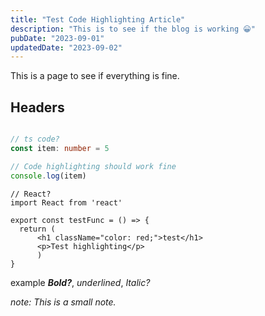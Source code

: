 ```yaml
---
title: "Test Code Highlighting Article"
description: "This is to see if the blog is working 😀"
pubDate: "2023-09-01"
updatedDate: "2023-09-02"
---
```


<p>
This is a page to see if everything is fine. 
</p>

<h2> Headers </h2>


```ts

// ts code? 
const item: number = 5

// Code highlighting should work fine
console.log(item)
```

```tsx 
// React? 
import React from 'react'

export const testFunc = () => {
  return (
      <h1 className="color: red;">test</h1>
      <p>Test highlighting</p>
      )
}
```

example _**Bold?**_, _underlined_, *Italic?*

_note: This is a small note._
